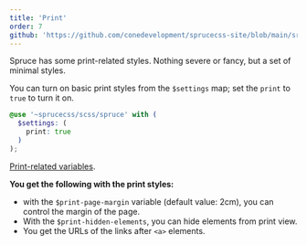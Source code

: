 ```yaml
---
title: 'Print'
order: 7
github: 'https://github.com/conedevelopment/sprucecss-site/blob/main/src/docs/getting-started/print.mdx'
---
```


<p class="lead">Spruce has some print-related styles. Nothing severe or fancy, but a set of minimal styles.</p>

You can turn on basic print styles from the `$settings` map; set the `print` to `true` to turn it on.

```scss
@use '~sprucecss/scss/spruce' with (
  $settings: (
    print: true
  )
);
```

[Print-related variables](/docs/sass/variables#print).

**You get the following with the print styles:**
- with the `$print-page-margin` variable (default value: 2cm), you can control the margin of the page.
- With the `$print-hidden-elements`, you can hide elements from print view.
- You get the URLs of the links after `<a>` elements.
